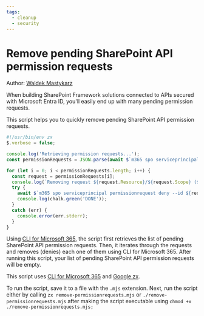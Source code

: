 ```yaml
---
tags:
  - cleanup
  - security
---
```



# Remove pending SharePoint API permission requests

Author: [Waldek Mastykarz](https://blog.mastykarz.nl/sample-script-quickly-remove-pending-sharepoint-api-permission-requests/)

When building SharePoint Framework solutions connected to APIs secured with Microsoft Entra ID,  you'll easily end up with many pending permission requests.

This script helps you to quickly remove pending SharePoint API permission requests.

<Tabs>
  <TabItem value="JavaScript (Google zx)">

  ```javascript
  #!/usr/bin/env zx
  $.verbose = false;

  console.log('Retrieving permission requests...');
  const permissionRequests = JSON.parse(await $`m365 spo serviceprincipal permissionrequest list -o json`);

  for (let i = 0; i < permissionRequests.length; i++) {
    const request = permissionRequests[i];
    console.log(`Removing request ${request.Resource}/${request.Scope} (${request.Id})...`);
    try {
      await $`m365 spo serviceprincipal permissionrequest deny --id ${request.Id}`
      console.log(chalk.green('DONE'));
    }
    catch (err) {
      console.error(err.stderr);
    }
  }
  ```

  </TabItem>
</Tabs>

Using [CLI for Microsoft 365](https://aka.ms/cli-m365), the script first retrieves the list of pending SharePoint API permission requests. Then, it iterates through the requests and removes (denies) each one of them using CLI for Microsoft 365. After running this script, your list of pending SharePoint API permission requests will be empty.

This script uses [CLI for Microsoft 365](https://aka.ms/cli-m365) and [Google zx](https://github.com/google/zx).

To run the script, save it to a file with the `.mjs` extension. Next, run the script either by calling `zx remove-permissionrequests.mjs` or `./remove-permissionrequests.mjs` after making the script executable using `chmod +x ./remove-permissionrequests.mjs;`
